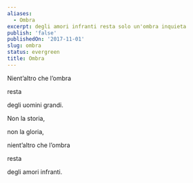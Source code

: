 ```yaml
---
aliases:
  - Ombra
excerpt: degli amori infranti resta solo un'ombra inquieta
publish: 'false'
publishedOn: '2017-11-01'
slug: ombra
status: evergreen
title: Ombra
---
```

Nient’altro che l’ombra

resta

degli uomini grandi.

Non la storia,

non la gloria,

nient’altro che l’ombra

resta

degli amori infranti.
